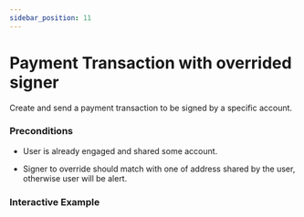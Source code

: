 ```yaml
---
sidebar_position: 11
---
```



# Payment Transaction with overrided signer

Create and send a payment transaction to be signed by a specific account.

### Preconditions

* User is already engaged and shared some account.

* Signer to override should match with one of address shared by the user, otherwise user will be alert.

### Interactive Example
<PaymentTransactionOverrideSignerExample />
